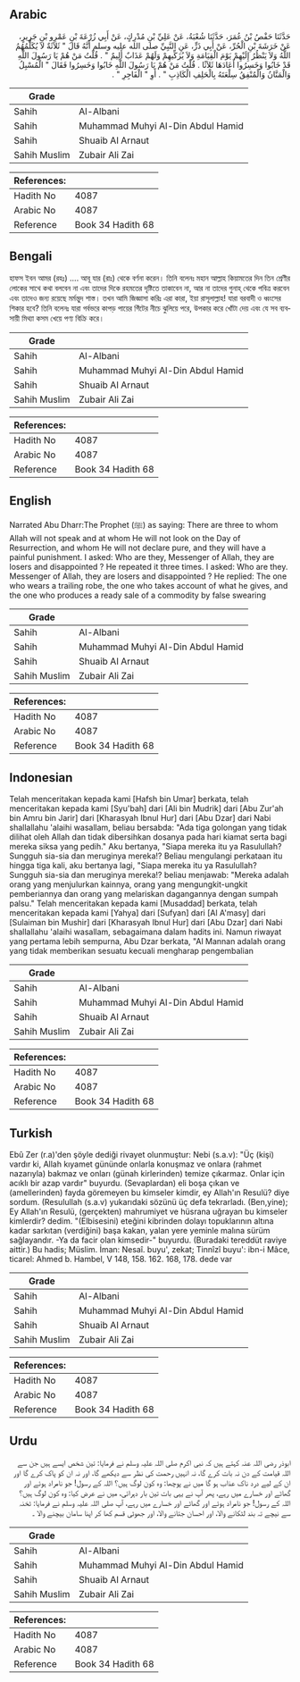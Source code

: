 ## Arabic


<div dir="rtl" lang="ar" style={{fontSize:'larger',backgroundColor:'#f8f9fa',padding:20}}>
حَدَّثَنَا حَفْصُ بْنُ عُمَرَ، حَدَّثَنَا شُعْبَةُ، عَنْ عَلِيِّ بْنِ مُدْرِكٍ، عَنْ أَبِي زُرْعَةَ بْنِ عَمْرِو بْنِ جَرِيرٍ، عَنْ خَرَشَةَ بْنِ الْحُرِّ، عَنْ أَبِي ذَرٍّ، عَنِ النَّبِيِّ صلى الله عليه وسلم أَنَّهُ قَالَ ‏"‏ ثَلاَثَةٌ لاَ يُكَلِّمُهُمُ اللَّهُ وَلاَ يَنْظُرُ إِلَيْهِمْ يَوْمَ الْقِيَامَةِ وَلاَ يُزَكِّيهِمْ وَلَهُمْ عَذَابٌ أَلِيمٌ ‏"‏ ‏.‏ قُلْتُ مَنْ هُمْ يَا رَسُولَ اللَّهِ قَدْ خَابُوا وَخَسِرُوا أَعَادَهَا ثَلاَثًا ‏.‏ قُلْتُ مَنْ هُمْ يَا رَسُولَ اللَّهِ خَابُوا وَخَسِرُوا فَقَالَ ‏"‏ الْمُسْبِلُ وَالْمَنَّانُ وَالْمُنْفِقُ سِلْعَتَهُ بِالْحَلِفِ الْكَاذِبِ ‏"‏ ‏.‏ أَوِ ‏"‏ الْفَاجِرِ ‏"‏ ‏.‏
</div>
<div style={{backgroundColor:'#f8f9fa',padding:20, marginBottom: 10}}><table> <thead> <tr> <th>Grade</th> <th></th> </tr> </thead> <tbody> <tr><td>Sahih</td><td>Al-Albani</td></tr><tr><td>Sahih</td><td>Muhammad Muhyi Al-Din Abdul Hamid</td></tr><tr><td>Sahih</td><td>Shuaib Al Arnaut</td></tr><tr><td>Sahih Muslim</td><td>Zubair Ali Zai</td></tr></tbody></table><table> <thead> <tr> <th>References:</th> <th></th> </tr> </thead> <tbody><tr><td>Hadith No</td><td>4087</td></tr><tr><td>Arabic No</td><td>4087</td></tr><tr><td>Reference</td><td>Book 34 Hadith 68</td></tr></tbody></table></div>

## Bengali


<div dir="ltr" lang="bn" style={{fontSize:'larger',backgroundColor:'#f8f9fa',padding:20}}>
হাফস ইবন আমর (রহঃ) .... আবূ যার (রাঃ) থেকে বর্ণনা করেন। তিনি বলেনঃ মহান আল্লাহ কিয়ামতের দিন তিন শ্রেণীর লোকের সাথে কথা বলবেন না এবং তাদের দিকে রহমতের দৃষ্টিতে তাকাবেন না, আর না তাদের গুনাহ্ থেকে পবিত্র করবেন এবং তাদেও জন্য রয়েছে মর্মন্তুদ শাস্ত। তখন আমি জিজ্ঞাসা করিঃ এরা কারা, ইয়া রাসূলাল্লাহ! যারা বরবাদী ও ধ্বংসের শিকার হবে? তিনি বলেনঃ যারা গর্বভরে কাপড় পায়ের গিঁটের নীচে ঝুলিয়ে পরে, উপকার করে খোঁটা দেয় এবং যে সব ব্যবসায়ী মিথ্যা কসম খেয়ে পণ্য বিক্রি করে।
</div>
<div style={{backgroundColor:'#f8f9fa',padding:20, marginBottom: 10}}><table> <thead> <tr> <th>Grade</th> <th></th> </tr> </thead> <tbody> <tr><td>Sahih</td><td>Al-Albani</td></tr><tr><td>Sahih</td><td>Muhammad Muhyi Al-Din Abdul Hamid</td></tr><tr><td>Sahih</td><td>Shuaib Al Arnaut</td></tr><tr><td>Sahih Muslim</td><td>Zubair Ali Zai</td></tr></tbody></table><table> <thead> <tr> <th>References:</th> <th></th> </tr> </thead> <tbody><tr><td>Hadith No</td><td>4087</td></tr><tr><td>Arabic No</td><td>4087</td></tr><tr><td>Reference</td><td>Book 34 Hadith 68</td></tr></tbody></table></div>

## English


<div dir="ltr" lang="en" style={{fontSize:'larger',backgroundColor:'#f8f9fa',padding:20}}>
Narrated Abu Dharr:The Prophet (ﷺ) as saying: There are three to whom Allah will not speak and at whom He will not look on the Day of Resurrection, and whom He will not declare pure, and they will have a painful punishment. I asked: Who are they, Messenger of Allah, they are losers and disappointed ? He repeated it three times. I asked: Who are they. Messenger of Allah, they are losers and disappointed ? He replied: The one who wears a trailing robe, the one who takes account of what he gives, and the one who produces a ready sale of a commodity by false swearing
</div>
<div style={{backgroundColor:'#f8f9fa',padding:20, marginBottom: 10}}><table> <thead> <tr> <th>Grade</th> <th></th> </tr> </thead> <tbody> <tr><td>Sahih</td><td>Al-Albani</td></tr><tr><td>Sahih</td><td>Muhammad Muhyi Al-Din Abdul Hamid</td></tr><tr><td>Sahih</td><td>Shuaib Al Arnaut</td></tr><tr><td>Sahih Muslim</td><td>Zubair Ali Zai</td></tr></tbody></table><table> <thead> <tr> <th>References:</th> <th></th> </tr> </thead> <tbody><tr><td>Hadith No</td><td>4087</td></tr><tr><td>Arabic No</td><td>4087</td></tr><tr><td>Reference</td><td>Book 34 Hadith 68</td></tr></tbody></table></div>

## Indonesian


<div dir="ltr" lang="id" style={{fontSize:'larger',backgroundColor:'#f8f9fa',padding:20}}>
Telah menceritakan kepada kami [Hafsh bin Umar] berkata, telah menceritakan kepada kami [Syu'bah] dari [Ali bin Mudrik] dari [Abu Zur'ah bin Amru bin Jarir] dari [Kharasyah Ibnul Hur] dari [Abu Dzar] dari Nabi shallallahu 'alaihi wasallam, beliau bersabda: "Ada tiga golongan yang tidak dilihat oleh Allah dan tidak dibersihkan dosanya pada hari kiamat serta bagi mereka siksa yang pedih." Aku bertanya, "Siapa mereka itu ya Rasulullah? Sungguh sia-sia dan meruginya mereka!? Beliau mengulangi perkataan itu hingga tiga kali, aku bertanya lagi, "Siapa mereka itu ya Rasulullah? Sungguh sia-sia dan meruginya mereka!? beliau menjawab: "Mereka adalah orang yang menjulurkan kainnya, orang yang mengungkit-ungkit pemberiannya dan orang yang melariskan dagangannya dengan sumpah palsu." Telah menceritakan kepada kami [Musaddad] berkata, telah menceritakan kepada kami [Yahya] dari [Sufyan] dari [Al A'masy] dari [Sulaiman bin Mushir] dari [Kharasyah Ibnul Hur] dari [Abu Dzar] dari Nabi shallallahu 'alaihi wasallam, sebagaimana dalam hadits ini. Namun riwayat yang pertama lebih sempurna, Abu Dzar berkata, "Al Mannan adalah orang yang tidak memberikan sesuatu kecuali mengharap pengembalian
</div>
<div style={{backgroundColor:'#f8f9fa',padding:20, marginBottom: 10}}><table> <thead> <tr> <th>Grade</th> <th></th> </tr> </thead> <tbody> <tr><td>Sahih</td><td>Al-Albani</td></tr><tr><td>Sahih</td><td>Muhammad Muhyi Al-Din Abdul Hamid</td></tr><tr><td>Sahih</td><td>Shuaib Al Arnaut</td></tr><tr><td>Sahih Muslim</td><td>Zubair Ali Zai</td></tr></tbody></table><table> <thead> <tr> <th>References:</th> <th></th> </tr> </thead> <tbody><tr><td>Hadith No</td><td>4087</td></tr><tr><td>Arabic No</td><td>4087</td></tr><tr><td>Reference</td><td>Book 34 Hadith 68</td></tr></tbody></table></div>

## Turkish


<div dir="ltr" lang="tr" style={{fontSize:'larger',backgroundColor:'#f8f9fa',padding:20}}>
Ebû Zer (r.a)'den şöyle dediği rivayet olunmuştur: Nebi (s.a.v): "Üç (kişi) vardır ki, Allah kıyamet gününde onlarla konuşmaz ve onlara (rahmet nazarıyla) bakmaz ve onları (günah kirlerinden) temize çıkarmaz. Onlar için acıklı bir azap vardır" buyurdu. (Sevaplardan) eli boşa çıkan ve (amellerinden) fayda göremeyen bu kimseler kimdir, ey Allah'ın Resulü? diye sordum. (Resulullah (s.a.v) yukarıdaki sözünü üç defa tekrarladı. (Ben,yine); Ey Allah'ın Resulü, (gerçekten) mahrumiyet ve hüsrana uğrayan bu kimseler kimlerdir? dedim. "(Elbisesini) eteğini kibrinden dolayı topuklarının altına kadar sarkıtan (verdiğini) başa kakan, yalan yere yeminle malına sürüm sağlayandır. -Ya da facir olan kimsedir-" buyurdu. (Buradaki tereddüt raviye aittir.) Bu hadis; Müslim. İman: Nesaî. buyu', zekat; Tinnîzî buyu': ibn-i Mâce, ticarel: Ahmed b. Hambel, V 148, 158. 162. 168, 178. dede var
</div>
<div style={{backgroundColor:'#f8f9fa',padding:20, marginBottom: 10}}><table> <thead> <tr> <th>Grade</th> <th></th> </tr> </thead> <tbody> <tr><td>Sahih</td><td>Al-Albani</td></tr><tr><td>Sahih</td><td>Muhammad Muhyi Al-Din Abdul Hamid</td></tr><tr><td>Sahih</td><td>Shuaib Al Arnaut</td></tr><tr><td>Sahih Muslim</td><td>Zubair Ali Zai</td></tr></tbody></table><table> <thead> <tr> <th>References:</th> <th></th> </tr> </thead> <tbody><tr><td>Hadith No</td><td>4087</td></tr><tr><td>Arabic No</td><td>4087</td></tr><tr><td>Reference</td><td>Book 34 Hadith 68</td></tr></tbody></table></div>

## Urdu


<div dir="rtl" lang="ur" style={{fontSize:'larger',backgroundColor:'#f8f9fa',padding:20}}>
ابوذر رضی اللہ عنہ کہتے ہیں کہ نبی اکرم صلی اللہ علیہ وسلم نے فرمایا: تین شخص ایسے ہیں جن سے اللہ قیامت کے دن نہ بات کرے گا، نہ انہیں رحمت کی نظر سے دیکھے گا، اور نہ ان کو پاک کرے گا اور ان کے لیے درد ناک عذاب ہو گا میں نے پوچھا: وہ کون لوگ ہیں؟ اللہ کے رسول! جو نامراد ہوئے اور گھاٹے اور خسارے میں رہے، پھر آپ نے یہی بات تین بار دہرائی، میں نے عرض کیا: وہ کون لوگ ہیں؟ اللہ کے رسول! جو نامراد ہوئے اور گھاٹے اور خسارے میں رہے، آپ صلی اللہ علیہ وسلم نے فرمایا: ٹخنہ سے نیچے تہ بند لٹکانے والا، اور احسان جتانے والا، اور جھوٹی قسم کھا کر اپنا سامان بیچنے والا ۔
</div>
<div style={{backgroundColor:'#f8f9fa',padding:20, marginBottom: 10}}><table> <thead> <tr> <th>Grade</th> <th></th> </tr> </thead> <tbody> <tr><td>Sahih</td><td>Al-Albani</td></tr><tr><td>Sahih</td><td>Muhammad Muhyi Al-Din Abdul Hamid</td></tr><tr><td>Sahih</td><td>Shuaib Al Arnaut</td></tr><tr><td>Sahih Muslim</td><td>Zubair Ali Zai</td></tr></tbody></table><table> <thead> <tr> <th>References:</th> <th></th> </tr> </thead> <tbody><tr><td>Hadith No</td><td>4087</td></tr><tr><td>Arabic No</td><td>4087</td></tr><tr><td>Reference</td><td>Book 34 Hadith 68</td></tr></tbody></table></div>